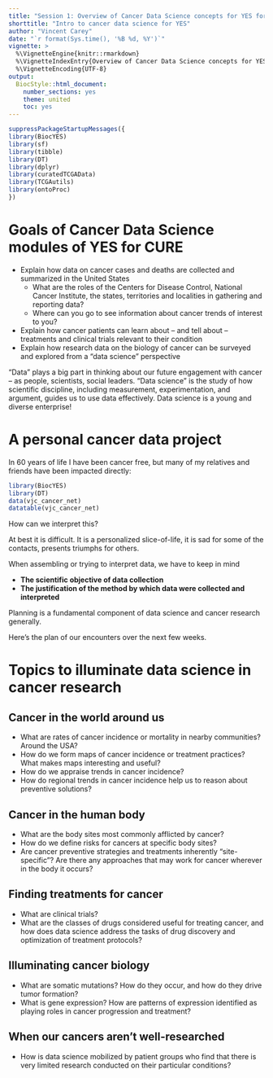 ```yaml
---
title: "Session 1: Overview of Cancer Data Science concepts for YES for CURE"
shorttitle: "Intro to cancer data science for YES"
author: "Vincent Carey"
date: "`r format(Sys.time(), '%B %d, %Y')`"
vignette: >
  %\VignetteEngine{knitr::rmarkdown}
  %\VignetteIndexEntry{Overview of Cancer Data Science concepts for YES for CURE}
  %\VignetteEncoding{UTF-8}
output:
  BiocStyle::html_document:
    number_sections: yes
    theme: united
    toc: yes
---
```


```r
suppressPackageStartupMessages({
library(BiocYES)
library(sf)
library(tibble)
library(DT)
library(dplyr)
library(curatedTCGAData)
library(TCGAutils)
library(ontoProc)
})
```

# Goals of Cancer Data Science modules of YES for CURE

- Explain how data on cancer cases and deaths are collected and summarized in the United States
    - What are the roles of the Centers for Disease Control, National Cancer Institute, the states, territories and localities in gathering and reporting data?
    - Where can you go to see information about cancer trends of interest to you?
- Explain how cancer patients can learn about – and tell about – treatments and clinical trials relevant to their condition
- Explain how research data on the biology of cancer can be surveyed and explored from a "data science" perspective

"Data" plays a big part in thinking about our future engagement with cancer – as people, scientists, social leaders.  "Data science" is the study of how scientific discipline, including measurement, experimentation, and argument, guides us to use data effectively.  Data science is a young and diverse enterprise!


# A personal cancer data project

In 60 years of life I have been cancer free, but many of my relatives and friends have been
impacted directly:

```r
library(BiocYES)
library(DT)
data(vjc_cancer_net)
datatable(vjc_cancer_net)
```

How can we interpret this?

At best it is difficult.  It is a personalized slice-of-life, it is sad for some of the contacts,
presents triumphs for others.

When assembling or trying to interpret data, we have to keep in mind

- **The scientific objective of data collection**
- **The justification of the method by which data were collected and interpreted**

Planning is a fundamental component of data science and cancer research generally.

Here's the plan of our encounters over the next few weeks.

# Topics to illuminate data science in cancer research

## Cancer in the world around us

- What are rates of cancer incidence or mortality in nearby communities?  Around the USA?
- How do we form maps of cancer incidence or treatment practices?  What
makes maps interesting and useful?
- How do we appraise trends in cancer incidence?
- How do regional trends in cancer incidence help us to reason about preventive solutions?

## Cancer in the human body

- What are the body sites most commonly afflicted by cancer?
- How do we define risks for cancers at specific body sites?
- Are cancer preventive strategies and treatments inherently "site-specific"?  Are
there any approaches that may work for cancer wherever in the body it occurs?

## Finding treatments for cancer

- What are clinical trials?
- What are the classes of drugs considered useful for treating cancer,
and how does data science address the tasks of drug discovery and optimization
of treatment protocols?

## Illuminating cancer biology

- What are somatic mutations?  How do they occur, and how do they drive tumor formation?
- What is gene expression?  How are patterns of expression identified as playing
roles in cancer progression and treatment?


## When our cancers aren't well-researched

- How is data science mobilized by patient groups who find that there is very
limited research conducted on their particular conditions?
